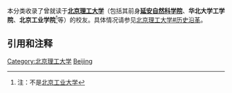 本分类收录了曾就读于'''[[北京理工大学|北京理工大学]]'''（包括其前身'''[[延安自然科学院|延安自然科学院]]'''、'''华北大学工学院'''、'''北京工业学院'''<ref>注：不是[[北京工业大学|北京工业大学]]</ref>等）的校友。具体情况请参见[[北京理工大学#历史沿革|北京理工大学#历史沿革]]。

==引用和注释==
{{reflist}}

[[Category:北京理工大学|Category:北京理工大学]]
[[Category:北京高校校友|Beijing]]